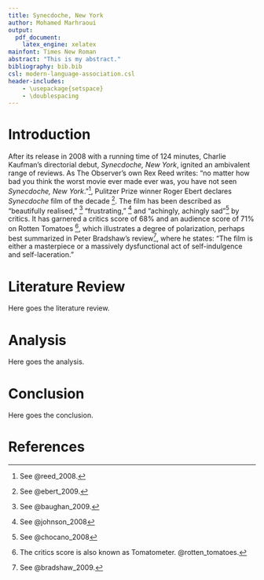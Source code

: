 ```yaml
---
title: Synecdoche, New York
author: Mohamed Marhraoui
output:
  pdf_document:
    latex_engine: xelatex
mainfont: Times New Roman
abstract: "This is my abstract."
bibliography: bib.bib
csl: modern-language-association.csl
header-includes:
    - \usepackage{setspace}
    - \doublespacing
---
```


\pagebreak

# Introduction

| After its release in 2008 with a running time of 124 minutes, Charlie Kaufman's directorial debut, _Synecdoche, New York_, ignited an ambivalent range of reviews. As The Observer's own Rex Reed writes: "no matter how bad you think the worst movie ever made ever was, you have not seen _Synecdoche, New York_."^[See @reed_2008.], Pulitzer Prize winner Roger Ebert declares _Synecdoche_ film of the decade ^[See @ebert_2009.]. The film has been described as "beautifully realised," ^[See @baughan_2009.] "frustrating," ^[See @johnson_2008] and "achingly, achingly sad"^[See @chocano_2008] by critics. It has garnered a critics score of 68% and an audience score of 71% on Rotten Tomatoes ^[The critics score is also known as Tomatometer. @rotten_tomatoes.], which illustrates a degree of polarization, perhaps best summarized in Peter Bradshaw's review^[See @bradshaw_2009.], where he states: "The film is either a masterpiece or a massively dysfunctional act of self-indulgence and self-laceration."

# Literature Review

Here goes the literature review.

# Analysis

Here goes the analysis.


# Conclusion

Here goes the conclusion.

\pagebreak

# References
